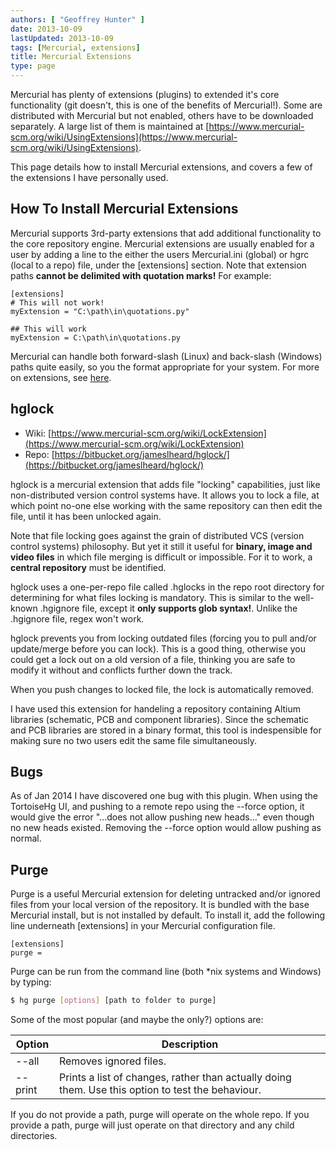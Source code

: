 ```yaml
---
authors: [ "Geoffrey Hunter" ]
date: 2013-10-09
lastUpdated: 2013-10-09
tags: [Mercurial, extensions]
title: Mercurial Extensions
type: page
---
```


Mercurial has plenty of extensions (plugins) to extended it's core functionality (git doesn't, this is one of the benefits of Mercurial!). Some are distributed with Mercurial but not enabled, others have to be downloaded separately. A large list of them is maintained at [https://www.mercurial-scm.org/wiki/UsingExtensions](https://www.mercurial-scm.org/wiki/UsingExtensions).

This page details how to install Mercurial extensions, and covers a few of the extensions I have personally used.

## How To Install Mercurial Extensions

Mercurial supports 3rd-party extensions that add additional functionality to the core repository engine. Mercurial extensions are usually enabled for a user by adding a line to the either the users Mercurial.ini (global) or hgrc (local to a repo) file, under the [extensions] section. Note that extension paths **cannot be delimited with quotation marks!** For example:

```text
[extensions]
# This will not work!
myExtension = "C:\path\in\quotations.py"

## This will work
myExtension = C:\path\in\quotations.py
```

Mercurial can handle both forward-slash (Linux) and back-slash (Windows) paths quite easily, so you the format appropriate for your system. For more on extensions, see [here](https://www.mercurial-scm.org/wiki/UsingExtensions).

## hglock


* Wiki: [https://www.mercurial-scm.org/wiki/LockExtension](https://www.mercurial-scm.org/wiki/LockExtension)
* Repo: [https://bitbucket.org/jameslheard/hglock/](https://bitbucket.org/jameslheard/hglock/)

hglock is a mercurial extension that adds file "locking" capabilities, just like non-distributed version control systems have. It allows you to lock a file, at which point no-one else working with the same repository can then edit the file, until it has been unlocked again.

Note that file locking goes against the grain of distributed VCS (version control systems) philosophy. But yet it still it useful for **binary, image and video files** in which file merging is difficult or impossible. For it to work, a **central repository** must be identified.

hglock uses a one-per-repo file called .hglocks in the repo root directory for determining for what files locking is mandatory. This is similar to the well-known .hgignore file, except it **only supports glob syntax!**. Unlike the .hgignore file, regex won't work.

hglock prevents you from locking outdated files (forcing you to pull and/or update/merge before you can lock). This is a good thing, otherwise you could get a lock out on a old version of a file, thinking you are safe to modify it without and conflicts further down the track.

When you push changes to locked file, the lock is automatically removed.

I have used this extension for handeling a repository containing Altium libraries (schematic, PCB and component libraries). Since the schematic and PCB libraries are stored in a binary format, this tool is indespensible for making sure no two users edit the same file simultaneously.

## Bugs

As of Jan 2014 I have discovered one bug with this plugin. When using the TortoiseHg UI, and pushing to a remote repo using the --force option, it would give the error "...does not allow pushing new heads..." even though no new heads existed. Removing the --force option would allow pushing as normal.

## Purge

Purge is a useful Mercurial extension for deleting untracked and/or ignored files from your local version of the repository. It is bundled with the base Mercurial install, but is not installed by default. To install it, add the following line underneath [extensions] in your Mercurial configuration file.

```text
[extensions]
purge =
```

Purge can be run from the command line (both *nix systems and Windows) by typing:

```sh    
$ hg purge [options] [path to folder to purge]
```  

Some of the most popular (and maybe the only?) options are:

<table>
    <thead>
        <tr>
            <th>Option</th>
            <th>Description</th>
        </tr>
    </thead>
<tbody >
<tr >
<td >--all</td>

<td >Removes ignored files.</td>
</tr>
<tr >

<td >--print</td>

<td >Prints a list of changes, rather than actually doing them. Use this option to test the behaviour.</td>
</tr>
</tbody>
</table>


If you do not provide a path, purge will operate on the whole repo. If you provide a path, purge will just operate on that directory and any child directories.

